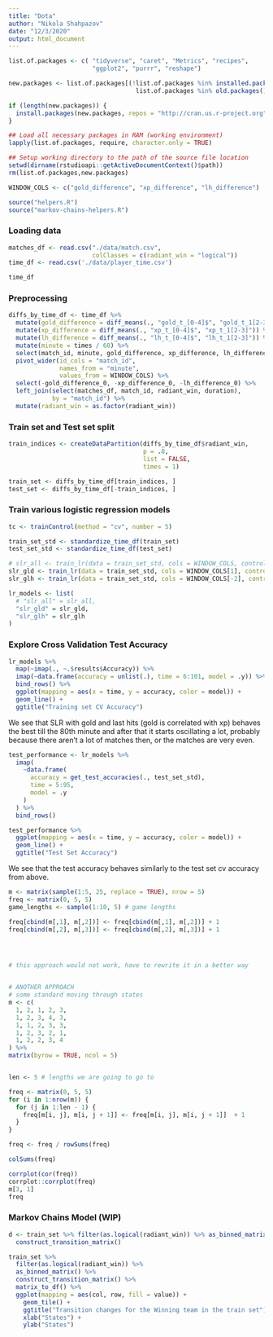 ```yaml
---
title: "Dota"
author: "Nikola Shahpazov"
date: "12/3/2020"
output: html_document
---
```


```r

list.of.packages <- c( "tidyverse", "caret", "Metrics", "recipes",
                       "ggplot2", "purrr", "reshape")

new.packages <- list.of.packages[(!list.of.packages %in% installed.packages() |
                                   list.of.packages %in% old.packages()[ ,"Package"])]

if (length(new.packages)) {
  install.packages(new.packages, repos = "http://cran.us.r-project.org")
}

## Load all necessary packages in RAM (working environment)
lapply(list.of.packages, require, character.only = TRUE)

## Setup working directory to the path of the source file location
setwd(dirname(rstudioapi::getActiveDocumentContext()$path))
rm(list.of.packages,new.packages)
```

```r
WINDOW_COLS <- c("gold_difference", "xp_difference", "lh_difference")
```

```r
source("helpers.R")
source("markov-chains-helpers.R")
```

### Loading data
```r
matches_df <- read.csv("./data/match.csv",
                       colClasses = c(radiant_win = "logical"))
time_df <- read.csv('./data/player_time.csv')

time_df

```

### Preprocessing

```r
diffs_by_time_df <- time_df %>%
  mutate(gold_difference = diff_means(., "gold_t_[0-4]$", "gold_t_1[2-3]")) %>%
  mutate(xp_difference = diff_means(., "xp_t_[0-4]$", "xp_t_1[2-3]")) %>%
  mutate(lh_difference = diff_means(., "lh_t_[0-4]$", "lh_t_1[2-3]")) %>%
  mutate(minute = times / 60) %>%
  select(match_id, minute, gold_difference, xp_difference, lh_difference) %>%
  pivot_wider(id_cols = "match_id",
              names_from = "minute",
              values_from = WINDOW_COLS) %>%
  select(-gold_difference_0, -xp_difference_0, -lh_difference_0) %>%
  left_join(select(matches_df, match_id, radiant_win, duration),
            by = "match_id") %>%
  mutate(radiant_win = as.factor(radiant_win))

```

### Train set and Test set split

```r
train_indices <- createDataPartition(diffs_by_time_df$radiant_win,
                                     p = .8,
                                     list = FALSE,
                                     times = 1)

train_set <- diffs_by_time_df[train_indices, ]
test_set <- diffs_by_time_df[-train_indices, ]
```

### Train various logistic regression models

```r
tc <- trainControl(method = "cv", number = 5)

train_set_std <- standardize_time_df(train_set)
test_set_std <- standardize_time_df(test_set)

# slr_all <- train_lr(data = train_set_std, cols = WINDOW_COLS, control = tc)
slr_gld <- train_lr(data = train_set_std, cols = WINDOW_COLS[1], control = tc)
slr_glh <- train_lr(data = train_set_std, cols = WINDOW_COLS[-2], control = tc)

lr_models <- list(
  # "slr_all" = slr_all,
  "slr_gld" = slr_gld,
  "slr_glh" = slr_glh
)
```

### Explore Cross Validation Test Accuracy

```r
lr_models %>%
  map(~imap(., ~.$results$Accuracy)) %>%
  imap(~data.frame(accuracy = unlist(.), time = 6:101, model = .y)) %>%
  bind_rows() %>%
  ggplot(mapping = aes(x = time, y = accuracy, color = model)) +
  geom_line() +
  ggtitle("Training set CV Accuracy")
```

We see that SLR with gold and last hits (gold is correlated with xp) behaves the best till the 
80th minute and after that it starts oscillating a lot, probably because 
there aren't a lot of matches then, or the matches are very even.

```r
test_performance <- lr_models %>%
  imap(
    ~data.frame(
      accuracy = get_test_accuracies(., test_set_std),
      time = 5:95,
      model = .y
    )
  ) %>%
  bind_rows()

test_performance %>%
  ggplot(mapping = aes(x = time, y = accuracy, color = model)) +
  geom_line() +
  ggtitle("Test Set Accuracy")
```
We see that the test accuracy behaves similarly to the test set cv accuracy from above.

```r
m <- matrix(sample(1:5, 25, replace = TRUE), nrow = 5)
freq <- matrix(0, 5, 5)
game_lengths <- sample(1:10, 5) # game lengths

freq[cbind(m[,1], m[,2])] <- freq[cbind(m[,1], m[,2])] + 1
freq[cbind(m[,2], m[,3])] <- freq[cbind(m[,2], m[,3])] + 1




# this approach would not work, have to rewrite it in a better way


# ANOTHER APPROACH
# some standard moving through states
m <- c(
  1, 2, 1, 2, 3,
  1, 2, 3, 4, 3,
  1, 1, 2, 3, 3,
  1, 2, 3, 2, 1,
  1, 2, 2, 3, 4
) %>%
matrix(byrow = TRUE, ncol = 5)


len <- 5 # lengths we are going to go to

freq <- matrix(0, 5, 5)
for (i in 1:nrow(m)) {
  for (j in 1:len - 1) {
    freq[m[i, j], m[i, j + 1]] <- freq[m[i, j], m[i, j + 1]]  + 1
  }
}

freq <- freq / rowSums(freq)

colSums(freq)

corrplot(cor(freq))
corrplot::corrplot(freq)
m[3, 1]
freq
```




### Markov Chains Model (WIP)

```r
d <- train_set %>% filter(as.logical(radiant_win)) %>% as_binned_matrix() %>% 
  construct_transition_matrix() 

train_set %>%
  filter(as.logical(radiant_win)) %>%
  as_binned_matrix() %>%
  construct_transition_matrix() %>%
  matrix_to_df() %>%
  ggplot(mapping = aes(col, row, fill = value)) + 
    geom_tile() +
    ggtitle("Transition changes for the Winning team in the train set") +
    xlab("States") +
    ylab("States")
```